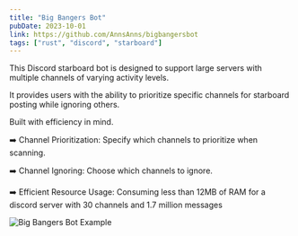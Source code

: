 ```yaml
---
title: "Big Bangers Bot"
pubDate: 2023-10-01
link: https://github.com/AnnsAnns/bigbangersbot
tags: ["rust", "discord", "starboard"]
---
```


This Discord starboard bot is designed to support large servers with multiple channels of varying activity levels. 

It provides users with the ability to prioritize specific channels for starboard posting while ignoring others. 

Built with efficiency in mind.

➡️ Channel Prioritization: Specify which channels to prioritize when scanning.

➡️ Channel Ignoring: Choose which channels to ignore.

➡️ Efficient Resource Usage: Consuming less than 12MB of RAM for a discord server with 30 channels and 1.7 million messages

![Big Bangers Bot Example](images/bigbangersbot.png "A showcase of Big Bangers Bot in Discord")